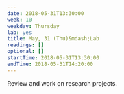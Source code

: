 ```yaml
---
date: 2018-05-31T13:30:00
week: 10
weekday: Thursday
lab: yes
title: May, 31 (Thu)&mdash;Lab
readings: []
optional: []
startTime: 2018-05-31T13:30:00
endTime: 2018-05-31T14:20:00
---
```


Review and work on research projects.
